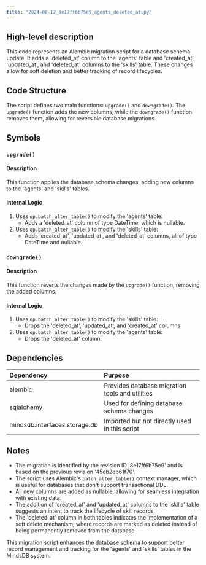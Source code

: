 ```yaml
---
title: "2024-08-12_8e17ff6b75e9_agents_deleted_at.py"
---
```


## High-level description
This code represents an Alembic migration script for a database schema update. It adds a 'deleted_at' column to the 'agents' table and 'created_at', 'updated_at', and 'deleted_at' columns to the 'skills' table. These changes allow for soft deletion and better tracking of record lifecycles.

## Code Structure
The script defines two main functions: `upgrade()` and `downgrade()`. The `upgrade()` function adds the new columns, while the `downgrade()` function removes them, allowing for reversible database migrations.

## Symbols

### `upgrade()`
#### Description
This function applies the database schema changes, adding new columns to the 'agents' and 'skills' tables.

#### Internal Logic
1. Uses `op.batch_alter_table()` to modify the 'agents' table:
   - Adds a 'deleted_at' column of type DateTime, which is nullable.
2. Uses `op.batch_alter_table()` to modify the 'skills' table:
   - Adds 'created_at', 'updated_at', and 'deleted_at' columns, all of type DateTime and nullable.

### `downgrade()`
#### Description
This function reverts the changes made by the `upgrade()` function, removing the added columns.

#### Internal Logic
1. Uses `op.batch_alter_table()` to modify the 'skills' table:
   - Drops the 'deleted_at', 'updated_at', and 'created_at' columns.
2. Uses `op.batch_alter_table()` to modify the 'agents' table:
   - Drops the 'deleted_at' column.

## Dependencies
| Dependency | Purpose |
|:-----------|:--------|
| alembic | Provides database migration tools and utilities |
| sqlalchemy | Used for defining database schema changes |
| mindsdb.interfaces.storage.db | Imported but not directly used in this script |

## Notes
- The migration is identified by the revision ID '8e17ff6b75e9' and is based on the previous revision '45eb2eb61f70'.
- The script uses Alembic's `batch_alter_table()` context manager, which is useful for databases that don't support transactional DDL.
- All new columns are added as nullable, allowing for seamless integration with existing data.
- The addition of 'created_at' and 'updated_at' columns to the 'skills' table suggests an intent to track the lifecycle of skill records.
- The 'deleted_at' column in both tables indicates the implementation of a soft delete mechanism, where records are marked as deleted instead of being permanently removed from the database.

This migration script enhances the database schema to support better record management and tracking for the 'agents' and 'skills' tables in the MindsDB system.